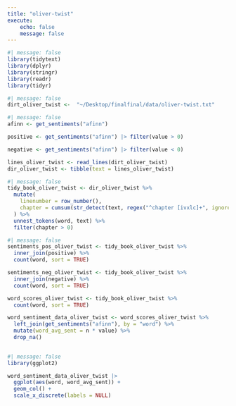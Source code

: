 ```yaml
---
title: "oliver-twist"
execute:
    echo: false
    message: false
---
```


```r
#| message: false
library(tidytext)
library(dplyr)
library(stringr)
library(readr)
library(tidyr)
```
```r
#| message: false
dirt_oliver_twist <-  "~/Desktop/finalfinal/data/oliver-twist.txt"
```

```r
#| message: false
afinn <- get_sentiments("afinn")

positive <- get_sentiments("afinn") |> filter(value > 0)

negative <- get_sentiments("afinn") |> filter(value < 0)

lines_oliver_twist <- read_lines(dirt_oliver_twist) 
dir_oliver_twist <- tibble(text = lines_oliver_twist)
```

```r
#| message: false
tidy_book_oliver_twist <- dir_oliver_twist %>%
  mutate(
    linenumber = row_number(),
    chapter = cumsum(str_detect(text, regex("^chapter [ivxlc]+", ignore_case = TRUE)))
  ) %>%
  unnest_tokens(word, text) %>%
  filter(chapter > 0)
```

```r
#| message: false
sentiments_pos_oliver_twist <- tidy_book_oliver_twist %>%
  inner_join(positive) %>%
  count(word, sort = TRUE)

sentiments_neg_oliver_twist <- tidy_book_oliver_twist %>%
  inner_join(negative) %>%
  count(word, sort = TRUE)

word_scores_oliver_twist <- tidy_book_oliver_twist %>%
  count(word, sort = TRUE)

word_sentiment_data_oliver_twist <- word_scores_oliver_twist %>%
  left_join(get_sentiments("afinn"), by = "word") %>%
  mutate(word_avg_sent = n * value) %>%
  drop_na()
                                                     
```


```r
#| message: false
library(ggplot2)

word_sentiment_data_oliver_twist |> 
  ggplot(aes(word, word_avg_sent)) + 
  geom_col() + 
  scale_x_discrete(labels = NULL)
```


